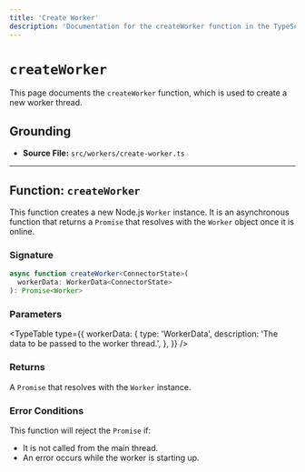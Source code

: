 ```yaml
---
title: 'Create Worker'
description: 'Documentation for the createWorker function in the TypeScript SDK.'
---
```



# `createWorker`

This page documents the `createWorker` function, which is used to create a new worker thread.

## Grounding

- **Source File:** `src/workers/create-worker.ts`

---

## Function: `createWorker`

This function creates a new Node.js `Worker` instance. It is an asynchronous function that returns a `Promise` that resolves with the `Worker` object once it is online.

### Signature

```typescript
async function createWorker<ConnectorState>(
  workerData: WorkerData<ConnectorState>
): Promise<Worker>
```

### Parameters

<TypeTable
  type={{
    workerData: {
      type: 'WorkerData<ConnectorState>',
      description: 'The data to be passed to the worker thread.',
    },
  }}
/>

### Returns

A `Promise` that resolves with the `Worker` instance.

### Error Conditions

This function will reject the `Promise` if:
- It is not called from the main thread.
- An error occurs while the worker is starting up.

